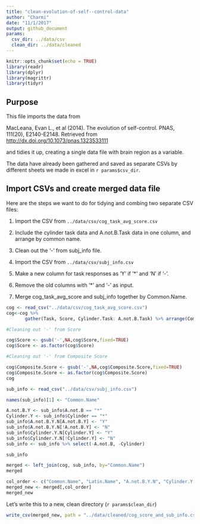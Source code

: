 ```yaml
---
title: "clean-evolution-of-self--control-data"
author: "Charmi"
date: "11/1/2017"
output: github_document
params:
  csv_dir: ../data/csv
  clean_dir: ../data/cleaned
---
```


```r
knitr::opts_chunk$set(echo = TRUE)
library(readr)
library(dplyr)
library(magrittr)
library(tidyr)
```

## Purpose

This file imports the data from 

MacLeana, Evan L., et al (2014). The evolution of self-control. PNAS, 111(20), E2140-E2148. Retrieved from <http://dx.doi.org/10.1073/pnas.1323533111>

and tidies it up, creating a single data file with brain region as a variable.

The data have already been gathered and saved as separate CSVs by different sheets we made in excel in `r params$csv_dir`.

## Import CSVs and create merged data file

Here are the steps we want to do for tidying and combing two separate CSV files:

1. Import the CSV from `../data/csv/cog_task_avg_score.csv`
2. Include the cylinder task data and A.not.B.Task data in one column, and arrange by common name.
3. Clean out the '-' from subj_info file.

4. Import the CSV from `../data/csv/subj_info.csv`
5. Make a new column for task responses as 'Y' if '*' and 'N' if '-'.
6. Remove the old columns with '*' and '-' as input.
7. Merge cog_task_avg_score and subj_info together by Common.Name.


```r
cog <- read_csv("../data/csv/cog_task_avg_score.csv")
cog<-cog %>%
       gather(Task, Score, Cylinder.Task: A.not.B.Task) %>% arrange(Common.Name)

#Cleaning out '-' from Score

cog$Score <- gsub('-',NA,cog$Score,fixed=TRUE)
cog$Score <- as.factor(cog$Score)

#Cleaning out '-' from Composite Score

cog$Composite.Score <- gsub('-',NA,cog$Composite.Score,fixed=TRUE)
cog$Composite.Score <- as.factor(cog$Composite.Score)
cog
```

```r
sub_info <- read_csv("../data/csv/subj_info.csv")

names(sub_info)[1] <- "Common.Name"

A.not.B.Y <- sub_info$A.not.B == "*"
Cylinder.Y <- sub_info$Cylinder == "*"
sub_info$A.not.B.Y.N[A.not.B.Y] <- "Y"
sub_info$A.not.B.Y.N[!A.not.B.Y] <- "N"
sub_info$Cylinder.Y.N[Cylinder.Y] <- "Y"
sub_info$Cylinder.Y.N[!Cylinder.Y] <- "N"
sub_info <- sub_info %>% select(-A.not.B, -Cylinder)

sub_info
```

```r

merged <- left_join(cog, sub_info, by="Common.Name")
merged

```

```r

col_order <- c("Common.Name", "Latin.Name", "A.not.B.Y.N", "Cylinder.Y.N", "Task", "Score", "Composite.Score", "Sex", "Age", "Population", "Subject")
merged_new <- merged[,col_order]
merged_new

```


Let's write this to a new, clean directory (`r params$clean_dir`)

```r
write_csv(merged_new, path = "../data/cleaned/cog_score_and_sub_info.csv")
```



